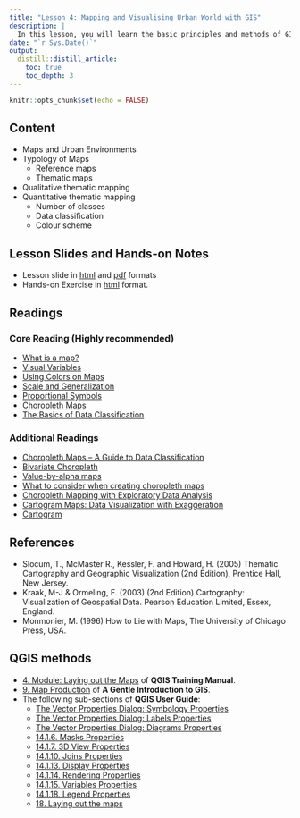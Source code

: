 ```yaml
---
title: "Lesson 4: Mapping and Visualising Urban World with GIS"
description: |
  In this lesson, you will learn the basic principles and methods of GIS mapping and Geovisualisation. You will also gain hands-on exercise on using QGIS to perform GIS mapping.
date: "`r Sys.Date()`"
output:
  distill::distill_article:
    toc: true
    toc_depth: 3
---
```


```r
knitr::opts_chunk$set(echo = FALSE)
```

## Content
+ Maps and Urban Environments
+ Typology of Maps
  + Reference maps
  + Thematic maps
+ Qualitative thematic mapping
+ Quantitative thematic mapping
  + Number of classes
  + Data classification
  + Colour scheme

## Lesson Slides and Hands-on Notes 
- Lesson slide in [html](../lesson/Lesson04/Lesson04.html) and [pdf](../lesson/Lesson04/Lesson04.pdf) formats
- Hands-on Exercise in [html]() format.

## Readings
### Core Reading (Highly recommended)
- [What is a map?](https://www.axismaps.com/guide/what-is-a-map)
- [Visual Variables](https://www.axismaps.com/guide/visual-variables)
- [Using Colors on Maps](https://www.axismaps.com/guide/using-colors-on-maps)
- [Scale and Generalization](https://www.axismaps.com/guide/scale-and-generalization)
- [Proportional Symbols](https://www.axismaps.com/guide/proportional-symbols)
- [Choropleth Maps](https://www.axismaps.com/guide/choropleth)
- [The Basics of Data Classification](https://www.axismaps.com/guide/data-classification)


### Additional Readings
- [Choropleth Maps – A Guide to Data Classification](https://gisgeography.com/choropleth-maps-data-classification/)
- [Bivariate Choropleth](https://www.axismaps.com/guide/bivariate-choropleth)
- [Value-by-alpha maps](http://andywoodruff.com/blog/value-by-alpha-maps/)
- [What to consider when creating choropleth maps](https://blog.datawrapper.de/choroplethmaps/)
- [Choropleth Mapping with Exploratory Data Analysis](https://www.directionsmag.com/article/3363)
- [Cartogram Maps: Data Visualization with Exaggeration](https://gisgeography.com/cartogram-maps/)
- [Cartogram](https://en.wikipedia.org/wiki/Cartogram)

## References

- Slocum, T., McMaster R., Kessler, F. and Howard, H. (2005) Thematic Cartography and Geographic Visualization (2nd Edition), Prentice Hall, New Jersey.
- Kraak, M-J & Ormeling, F. (2003) (2nd Edition) Cartography: Visualization of Geospatial Data. Pearson Education Limited, Essex, England.
- Monmonier, M. (1996) How to Lie with Maps, The University of Chicago Press, USA.

## QGIS methods

- [4. Module: Laying out the Maps](https://docs.qgis.org/3.16/en/docs/training_manual/map_composer/index.html) of **QGIS Training Manual**.
- [9. Map Production](https://docs.qgis.org/3.16/en/docs/gentle_gis_introduction/map_production.html) of **A Gentle Introduction to GIS**.
- The following sub-sections of **QGIS User Guide**:
   - [The Vector Properties Dialog: Symbology Properties](https://docs.qgis.org/3.16/en/docs/user_manual/working_with_vector/vector_properties.html#symbology-properties)
   - [The Vector Properties Dialog: Labels Properties](https://docs.qgis.org/3.16/en/docs/user_manual/working_with_vector/vector_properties.html#labels-properties)
   - [The Vector Properties Dialog: Diagrams Properties](https://docs.qgis.org/3.16/en/docs/user_manual/working_with_vector/vector_properties.html#diagrams-properties)
   - [14.1.6. Masks Properties](https://docs.qgis.org/3.16/en/docs/user_manual/working_with_vector/vector_properties.html#masks-properties)
   - [14.1.7. 3D View Properties](https://docs.qgis.org/3.16/en/docs/user_manual/working_with_vector/vector_properties.html#d-view-properties)
   - [14.1.10. Joins Properties](https://docs.qgis.org/3.16/en/docs/user_manual/working_with_vector/vector_properties.html#joins-properties)
   - [14.1.13. Display Properties](https://docs.qgis.org/3.16/en/docs/user_manual/working_with_vector/vector_properties.html#display-properties)
   - [14.1.14. Rendering Properties](https://docs.qgis.org/3.16/en/docs/user_manual/working_with_vector/vector_properties.html#rendering-properties)
   - [14.1.15. Variables Properties](https://docs.qgis.org/3.16/en/docs/user_manual/working_with_vector/vector_properties.html#variables-properties)
   - [14.1.18. Legend Properties](https://docs.qgis.org/3.16/en/docs/user_manual/working_with_vector/vector_properties.html#legend-properties)
   - [18. Laying out the maps](https://docs.qgis.org/3.16/en/docs/user_manual/print_composer/index.html)









